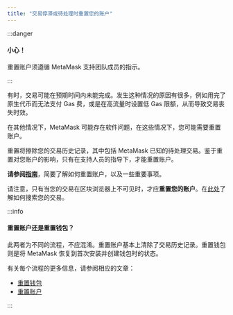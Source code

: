 ```yaml
---
title: "交易停滞或待处理时重置您的账户"
---
```


:::danger

#### 小心！

重置账户须遵循 MetaMask 支持团队成员的指示。

:::

有时，交易可能在预期时间内未能完成。发生这种情况的原因有很多，例如用完了原生代币而无法支付 Gas 费，或是在高流量时设置低 Gas 限额，从而导致交易丧失时效。

在其他情况下，MetaMask 可能存在软件问题，在这些情况下，您可能需要重置账户。

重置将擦除您的交易历史记录，其中包括 MetaMask 已知的待处理交易。鉴于重置对您账户的影响，只有在支持人员的指导下，才能重置账户。

**请参阅[指南](/managing-my-wallet/resetting-deleting-and-restoring/how-to-clear-your-account-activity-reset-account)**，简要了解如何重置账户，以及一些重要事项。

请注意，只有当您的交易在区块浏览器上不可见时，才应**重置您的账户**。在[此处](/managing-my-wallet/how-to-check-my-wallet-activity-on-the-blockchain-explorer)了解如何搜索您的交易。

:::info

#### 重置账户还是重置钱包？

此两者为不同的流程，不应混淆。重置账户基本上清除了交易历史记录。重置钱包则是将 MetaMask 恢复到首次安装并创建钱包时的状态。

有关每个流程的更多信息，请参阅相应的文章：

- [重置钱包](/managing-my-wallet/resetting-deleting-and-restoring/how-to-reset-your-wallet)
- [重置账户](/managing-my-wallet/resetting-deleting-and-restoring/how-to-clear-your-account-activity-reset-account)

:::
